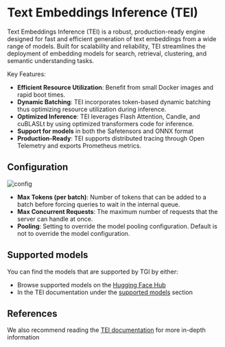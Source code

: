 # Text Embeddings Inference (TEI)

Text Embeddings Inference (TEI) is a robust, production-ready engine designed for fast and efficient generation of text
embeddings from a wide range of models. Built for scalability and reliability, TEI streamlines the deployment
of embedding models for search, retrieval, clustering, and semantic understanding tasks.

Key Features:
- **Efficient Resource Utilization**: Benefit from small Docker images and rapid boot times.
- **Dynamic Batching**: TEI incorporates token-based dynamic batching thus optimizing resource utilization during inference.
- **Optimized Inference**: TEI leverages Flash Attention, Candle, and cuBLASLt by using optimized transformers code for inference.
- **Support for models** in both the Safetensors and ONNX format
- **Production-Ready**: TEI supports distributed tracing through Open Telemetry and exports Prometheus metrics.

## Configuration

![config](https://raw.githubusercontent.com/huggingface/hf-endpoints-documentation/update/large-rewrite/assets/tei/tei.png)

- **Max Tokens (per batch)**: Number of tokens that can be added to a batch before forcing queries to wait in the internal queue. 
- **Max Concurrent Requests**: The maximum number of requests that the server can handle at once.
- **Pooling**: Setting to override the model pooling configuration. Default is not to override the model configuration.

## Supported models

You can find the models that are supported by TGI by either:
- Browse supported models on the [Hugging Face Hub](https://huggingface.co/models?other=text-embeddings-inference&sort=trending)
- In the TEI documentation under the [supported models](https://huggingface.co/docs/text-embeddings-inference/supported_models) section

## References

We also recommend reading the [TEI documentation](https://huggingface.co/docs/text-embeddings-inference/index) for more in-depth information